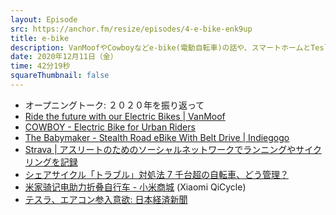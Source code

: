 ```yaml
---
layout: Episode
src: https://anchor.fm/resize/episodes/4-e-bike-enk9up
title: e-bike
description: VanMoofやCowboyなどe-bike(電動自転車)の話や、スマートホームとTeslaについて話しました。
date: 2020年12月11日（金）
time: 42分19秒
squareThumbnail: false
---
```


- オープニングトーク: ２０２０年を振り返って
- [Ride the future with our Electric Bikes | VanMoof](https://www.vanmoof.com/ja-JP)
- [COWBOY - Electric Bike for Urban Riders](https://cowboy.com/)
- [The Babymaker - Stealth Road eBike With Belt Drive | Indiegogo](https://www.indiegogo.com/projects/the-babymaker-stealth-road-ebike-with-belt-drive#/)
- [Strava | アスリートのためのソーシャルネットワークでランニングやサイクリングを記録](https://www.strava.com/)
- [シェアサイクル「トラブル」対処法 7 千台超の自転車、どう管理？](https://withnews.jp/article/f0191128003qqf2190926000qqF0W0bx10101qq000020063A)
- [米家骑记电助力折叠自行车 - 小米商城](https://www.mi.com/mibicycle) (Xiaomi QiCycle)
- [テスラ、エアコン参入意欲: 日本経済新聞](https://www.nikkei.com/article/DGKKZO66440770Z11C20A1TJ2000)
